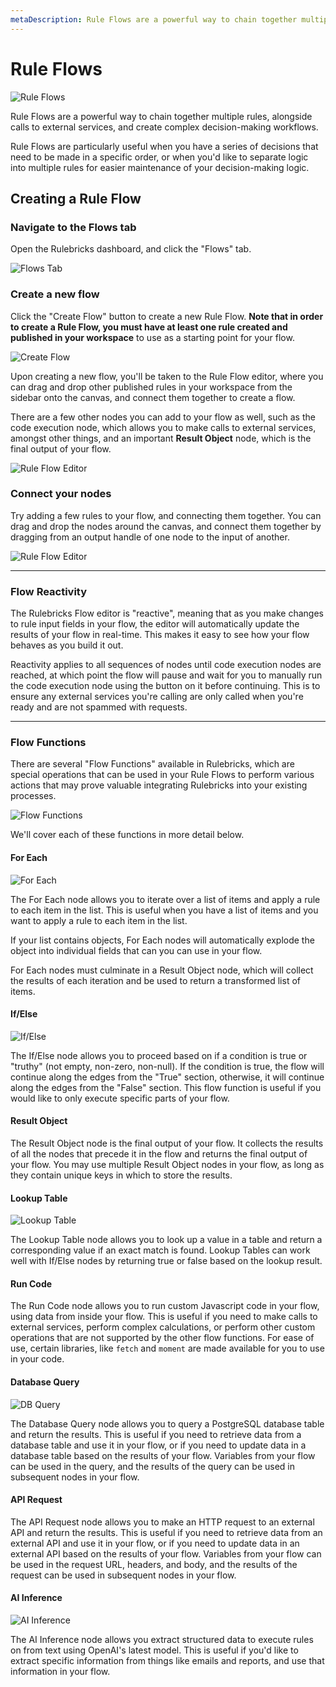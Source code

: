 ```yaml
---
metaDescription: Rule Flows are a powerful way to chain together multiple rules, alongside calls to external services, and create complex decision-making workflows. Learn how to create a Rule Flow here.
---
```


# Rule Flows

![Rule Flows](https://d1zic6dm9txw4h.cloudfront.net/rulebricks-docs-assets/static/images/integrating-rules/flow-reactivity.gif)

Rule Flows are a powerful way to chain together multiple rules, alongside calls to external services, and create complex decision-making workflows.

Rule Flows are particularly useful when you have a series of decisions that need to be made in a specific order, or when you'd like to separate logic into multiple rules for easier maintenance of your decision-making logic.


## Creating a Rule Flow

<Steps>

### Navigate to the Flows tab

Open the Rulebricks dashboard, and click the "Flows" tab.

![Flows Tab](https://d1zic6dm9txw4h.cloudfront.net/rulebricks-docs-assets/static/images/integrating-rules/flows-tab.png)

### Create a new flow

Click the "Create Flow" button to create a new Rule Flow. **Note that in order to create a Rule Flow, you must have at least one rule created and published in your workspace** to use as a starting point for your flow.

![Create Flow](https://d1zic6dm9txw4h.cloudfront.net/rulebricks-docs-assets/static/images/integrating-rules/create-flow.png)

Upon creating a new flow, you'll be taken to the Rule Flow editor, where you can drag and drop other published rules in your workspace from the sidebar onto the canvas, and connect them together to create a flow.

There are a few other nodes you can add to your flow as well, such as the code execution node, which allows you to make calls to external services, amongst other things, and an important **Result Object** node, which is the final output of your flow.

![Rule Flow Editor](https://d1zic6dm9txw4h.cloudfront.net/rulebricks-docs-assets/static/images/integrating-rules/flow-start.png)

### Connect your nodes

Try adding a few rules to your flow, and connecting them together. You can drag and drop the nodes around the canvas, and connect them together by dragging from an output handle of one node to the input of another.

![Rule Flow Editor](https://d1zic6dm9txw4h.cloudfront.net/rulebricks-docs-assets/static/images/integrating-rules/flow-edit.png)

</Steps>

---

### Flow Reactivity

The Rulebricks Flow editor is "reactive", meaning that as you make changes to rule input fields in your flow, the editor will automatically update the results of your flow in real-time. This makes it easy to see how your flow behaves as you build it out.

Reactivity applies to all sequences of nodes until code execution nodes are reached, at which point the flow will pause and wait for you to manually run the code execution node using the button on it before continuing. This is to ensure any external services you're calling are only called when you're ready and are not spammed with requests.

---

### Flow Functions

There are several "Flow Functions" available in Rulebricks, which are special operations that can be used in your Rule Flows to perform various actions that may prove valuable integrating Rulebricks into your existing processes.

![Flow Functions](https://d1zic6dm9txw4h.cloudfront.net/rulebricks-docs-assets/static/images/integrating-rules/flow-functions.png)

We'll cover each of these functions in more detail below.

#### **For Each**

![For Each](https://d1zic6dm9txw4h.cloudfront.net/rulebricks-docs-assets/static/images/integrating-rules/for-each.png)

The For Each node allows you to iterate over a list of items and apply a rule to each item in the list. This is useful when you have a list of items and you want to apply a rule to each item in the list.

If your list contains objects, For Each nodes will automatically explode the object into individual fields that can you can use in your flow.

For Each nodes must culminate in a Result Object node, which will collect the results of each iteration and be used to return a transformed list of items.

#### **If/Else**

![If/Else](https://d1zic6dm9txw4h.cloudfront.net/rulebricks-docs-assets/static/images/integrating-rules/if-else.png)

The If/Else node allows you to proceed based on if a condition is true or "truthy" (not empty, non-zero, non-null). If the condition is true, the flow will continue along the edges from the "True" section, otherwise, it will continue along the edges from the "False" section. This flow function is useful if you would like to only execute specific parts of your flow.

#### **Result Object**

The Result Object node is the final output of your flow. It collects the results of all the nodes that precede it in the flow and returns the final output of your flow. You may use multiple Result Object nodes in your flow, as long as they contain unique keys in which to store the results.

#### **Lookup Table**

![Lookup Table](https://d1zic6dm9txw4h.cloudfront.net/rulebricks-docs-assets/static/images/integrating-rules/lookup-table.png)

The Lookup Table node allows you to look up a value in a table and return a corresponding value if an exact match is found. Lookup Tables can work well with If/Else nodes by returning true or false based on the lookup result.

#### **Run Code**

The Run Code node allows you to run custom Javascript code in your flow, using data from inside your flow. This is useful if you need to make calls to external services, perform complex calculations, or perform other custom operations that are not supported by the other flow functions. For ease of use, certain libraries, like `fetch` and `moment` are made available for you to use in your code.

#### **Database Query**

![DB Query](https://d1zic6dm9txw4h.cloudfront.net/rulebricks-docs-assets/static/images/integrating-rules/database-query.png)

The Database Query node allows you to query a PostgreSQL database table and return the results. This is useful if you need to retrieve data from a database table and use it in your flow, or if you need to update data in a database table based on the results of your flow. Variables from your flow can be used in the query, and the results of the query can be used in subsequent nodes in your flow.

#### **API Request**

The API Request node allows you to make an HTTP request to an external API and return the results. This is useful if you need to retrieve data from an external API and use it in your flow, or if you need to update data in an external API based on the results of your flow. Variables from your flow can be used in the request URL, headers, and body, and the results of the request can be used in subsequent nodes in your flow.

#### **AI Inference**

![AI Inference](https://d1zic6dm9txw4h.cloudfront.net/rulebricks-docs-assets/static/images/integrating-rules/ai-inference.png)

The AI Inference node allows you extract structured data to execute rules on from text using OpenAI's latest model. This is useful if you'd like to extract specific information from things like emails and reports, and use that information in your flow.
